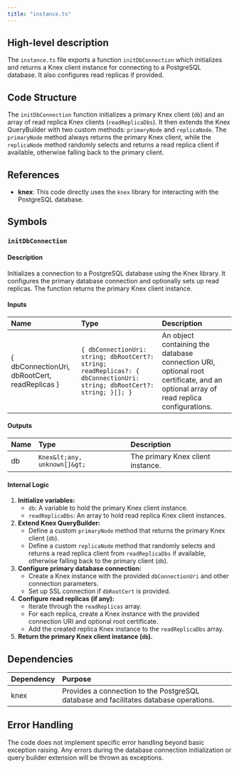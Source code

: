 ```yaml
---
title: "instance.ts"
---
```


## High-level description
The `instance.ts` file exports a function `initDbConnection` which initializes and returns a Knex client instance for connecting to a PostgreSQL database. It also configures read replicas if provided.

## Code Structure
The `initDbConnection` function initializes a primary Knex client (`db`) and an array of read replica Knex clients (`readReplicaDbs`). It then extends the Knex QueryBuilder with two custom methods: `primaryNode` and `replicaNode`. The `primaryNode` method always returns the primary Knex client, while the `replicaNode` method randomly selects and returns a read replica client if available, otherwise falling back to the primary client.

## References
- **knex**: This code directly uses the `knex` library for interacting with the PostgreSQL database.

## Symbols

### `initDbConnection`
#### Description
Initializes a connection to a PostgreSQL database using the Knex library. It configures the primary database connection and optionally sets up read replicas. The function returns the primary Knex client instance.

#### Inputs
| Name | Type | Description |
|:-----|:-----|:------------|
| { dbConnectionUri, dbRootCert, readReplicas } | `{ dbConnectionUri: string; dbRootCert?: string; readReplicas?: { dbConnectionUri: string; dbRootCert?: string; }[]; }` | An object containing the database connection URI, optional root certificate, and an optional array of read replica configurations. |

#### Outputs
| Name | Type | Description |
|:-----|:-----|:------------|
| db | `Knex&lt;any, unknown[]&gt;` | The primary Knex client instance. |

#### Internal Logic
1. **Initialize variables:**
   - `db`: A variable to hold the primary Knex client instance.
   - `readReplicaDbs`: An array to hold read replica Knex client instances.
2. **Extend Knex QueryBuilder:**
   - Define a custom `primaryNode` method that returns the primary Knex client (`db`).
   - Define a custom `replicaNode` method that randomly selects and returns a read replica client from `readReplicaDbs` if available, otherwise falling back to the primary client (`db`).
3. **Configure primary database connection:**
   - Create a Knex instance with the provided `dbConnectionUri` and other connection parameters.
   - Set up SSL connection if `dbRootCert` is provided.
4. **Configure read replicas (if any):**
   - Iterate through the `readReplicas` array.
   - For each replica, create a Knex instance with the provided connection URI and optional root certificate.
   - Add the created replica Knex instance to the `readReplicaDbs` array.
5. **Return the primary Knex client instance (`db`).**

## Dependencies
| Dependency | Purpose |
|:-----------|:--------|
| knex | Provides a connection to the PostgreSQL database and facilitates database operations. |

## Error Handling
The code does not implement specific error handling beyond basic exception raising. Any errors during the database connection initialization or query builder extension will be thrown as exceptions.
